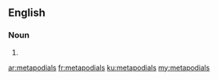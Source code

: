 ==English==

===Noun===
{{head|en|plural}}

# {{plural of|metapodial|lang=en|nocat=1}}

[[ar:metapodials]]
[[fr:metapodials]]
[[ku:metapodials]]
[[my:metapodials]]